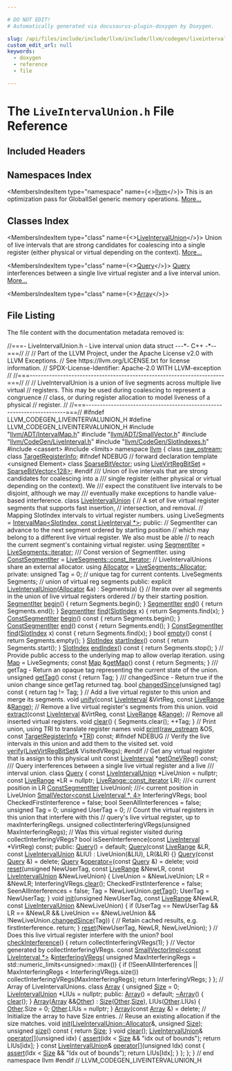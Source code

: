 ```yaml
---

# DO NOT EDIT!
# Automatically generated via docusaurus-plugin-doxygen by Doxygen.

slug: /api/files/include/include/llvm/include/llvm/codegen/liveintervalunion-h
custom_edit_url: null
keywords:
  - doxygen
  - reference
  - file

---
```





# The `LiveIntervalUnion.h` File Reference

<DoxygenPage pluginConfig={pluginConfig}>



## Included Headers

<IncludesList>
<IncludesListItem
  filePath="llvm/ADT/IntervalMap.h"
  permalink="/docs/api/files/include/include/llvm/include/llvm/adt/intervalmap-h"
  isLocal="true" />
<IncludesListItem
  filePath="llvm/ADT/SmallVector.h"
  permalink="/docs/api/files/include/include/llvm/include/llvm/adt/smallvector-h"
  isLocal="true" />
<IncludesListItem
  filePath="llvm/CodeGen/LiveInterval.h"
  permalink="/docs/api/files/include/include/llvm/include/llvm/codegen/liveinterval-h"
  isLocal="true" />
<IncludesListItem
  filePath="llvm/CodeGen/SlotIndexes.h"
  permalink="/docs/api/files/include/include/llvm/include/llvm/codegen/slotindexes-h"
  isLocal="true" />
<IncludesListItem
  filePath="cassert"
  permalink=""
  isLocal="false" />
<IncludesListItem
  filePath="limits"
  permalink=""
  isLocal="false" />
</IncludesList>

## Namespaces Index

<MembersIndex>

<MembersIndexItem
  type="namespace"
  name={<><a href="/docs/api/namespaces/llvm">llvm</a></>}>
This is an optimization pass for GlobalISel generic memory operations. <a href="/docs/api/namespaces/llvm/#details">More...</a>
</MembersIndexItem>

</MembersIndex>

## Classes Index

<MembersIndex>

<MembersIndexItem
  type="class"
  name={<><a href="/docs/api/classes/llvm/liveintervalunion">LiveIntervalUnion</a></>}>
Union of live intervals that are strong candidates for coalescing into a single register (either physical or virtual depending on the context). <a href="/docs/api/classes/llvm/liveintervalunion/#details">More...</a>
</MembersIndexItem>

<MembersIndexItem
  type="class"
  name={<><a href="/docs/api/classes/llvm/liveintervalunion/query">Query</a></>}>
<a href="/docs/api/classes/llvm/liveintervalunion/query">Query</a> interferences between a single live virtual register and a live interval union. <a href="/docs/api/classes/llvm/liveintervalunion/query/#details">More...</a>
</MembersIndexItem>

<MembersIndexItem
  type="class"
  name={<><a href="/docs/api/classes/llvm/liveintervalunion/array">Array</a></>}>
</MembersIndexItem>

</MembersIndex>


## File Listing

The file content with the documentation metadata removed is:

<ProgramListing>

<Link id="l00001" /><CodeLine lineNumber="1"><span class="doxyHighlightComment">//===- LiveIntervalUnion.h - Live interval union data struct ---&#42;- C++ -&#42;--===//</span></CodeLine>
<Link id="l00002" /><CodeLine lineNumber="2"><span class="doxyHighlightComment">//</span></CodeLine>
<Link id="l00003" /><CodeLine lineNumber="3"><span class="doxyHighlightComment">// Part of the LLVM Project, under the Apache License v2.0 with LLVM Exceptions.</span></CodeLine>
<Link id="l00004" /><CodeLine lineNumber="4"><span class="doxyHighlightComment">// See https://llvm.org/LICENSE.txt for license information.</span></CodeLine>
<Link id="l00005" /><CodeLine lineNumber="5"><span class="doxyHighlightComment">// SPDX-License-Identifier: Apache-2.0 WITH LLVM-exception</span></CodeLine>
<Link id="l00006" /><CodeLine lineNumber="6"><span class="doxyHighlightComment">//</span></CodeLine>
<Link id="l00007" /><CodeLine lineNumber="7"><span class="doxyHighlightComment">//===----------------------------------------------------------------------===//</span></CodeLine>
<Link id="l00008" /><CodeLine lineNumber="8"><span class="doxyHighlightComment">//</span></CodeLine>
<Link id="l00009" /><CodeLine lineNumber="9"><span class="doxyHighlightComment">// LiveIntervalUnion is a union of live segments across multiple live virtual</span></CodeLine>
<Link id="l00010" /><CodeLine lineNumber="10"><span class="doxyHighlightComment">// registers. This may be used during coalescing to represent a congruence</span></CodeLine>
<Link id="l00011" /><CodeLine lineNumber="11"><span class="doxyHighlightComment">// class, or during register allocation to model liveness of a physical</span></CodeLine>
<Link id="l00012" /><CodeLine lineNumber="12"><span class="doxyHighlightComment">// register.</span></CodeLine>
<Link id="l00013" /><CodeLine lineNumber="13"><span class="doxyHighlightComment">//</span></CodeLine>
<Link id="l00014" /><CodeLine lineNumber="14"><span class="doxyHighlightComment">//===----------------------------------------------------------------------===//</span></CodeLine>
<Link id="l00015" /><CodeLine lineNumber="15"></CodeLine>
<Link id="l00016" /><CodeLine lineNumber="16"><span class="doxyHighlightPreprocessor">#ifndef LLVM&#95;CODEGEN&#95;LIVEINTERVALUNION&#95;H</span></CodeLine>
<Link id="l00017" /><CodeLine lineNumber="17"><span class="doxyHighlightPreprocessor">#define LLVM&#95;CODEGEN&#95;LIVEINTERVALUNION&#95;H</span></CodeLine>
<Link id="l00018" /><CodeLine lineNumber="18"></CodeLine>
<Link id="l00019" /><CodeLine lineNumber="19"><span class="doxyHighlightPreprocessor">#include &quot;<a href="/docs/api/files/include/include/llvm/include/llvm/adt/intervalmap-h">llvm/ADT/IntervalMap.h</a>&quot;</span></CodeLine>
<Link id="l00020" /><CodeLine lineNumber="20"><span class="doxyHighlightPreprocessor">#include &quot;<a href="/docs/api/files/include/include/llvm/include/llvm/adt/smallvector-h">llvm/ADT/SmallVector.h</a>&quot;</span></CodeLine>
<Link id="l00021" /><CodeLine lineNumber="21"><span class="doxyHighlightPreprocessor">#include &quot;<a href="/docs/api/files/include/include/llvm/include/llvm/codegen/liveinterval-h">llvm/CodeGen/LiveInterval.h</a>&quot;</span></CodeLine>
<Link id="l00022" /><CodeLine lineNumber="22"><span class="doxyHighlightPreprocessor">#include &quot;<a href="/docs/api/files/include/include/llvm/include/llvm/codegen/slotindexes-h">llvm/CodeGen/SlotIndexes.h</a>&quot;</span></CodeLine>
<Link id="l00023" /><CodeLine lineNumber="23"><span class="doxyHighlightPreprocessor">#include &lt;cassert&gt;</span></CodeLine>
<Link id="l00024" /><CodeLine lineNumber="24"><span class="doxyHighlightPreprocessor">#include &lt;limits&gt;</span></CodeLine>
<Link id="l00025" /><CodeLine lineNumber="25"></CodeLine>
<Link id="l00026" /><CodeLine lineNumber="26"><span class="doxyHighlightKeyword">namespace </span><span class="doxyHighlight"><a href="/docs/api/namespaces/llvm">llvm</a> &#123;</span></CodeLine>
<Link id="l00027" /><CodeLine lineNumber="27"></CodeLine>
<Link id="l00028" /><CodeLine lineNumber="28"><span class="doxyHighlightKeyword">class </span><span class="doxyHighlight"><a href="/docs/api/classes/llvm/raw-ostream">raw&#95;ostream</a>;</span></CodeLine>
<Link id="l00029" /><CodeLine lineNumber="29"><span class="doxyHighlightKeyword">class </span><span class="doxyHighlight"><a href="/docs/api/classes/llvm/targetregisterinfo">TargetRegisterInfo</a>;</span></CodeLine>
<Link id="l00030" /><CodeLine lineNumber="30"></CodeLine>
<Link id="l00031" /><CodeLine lineNumber="31"><span class="doxyHighlightPreprocessor">#ifndef NDEBUG</span></CodeLine>
<Link id="l00032" /><CodeLine lineNumber="32"><span class="doxyHighlightComment">// forward declaration</span></CodeLine>
<Link id="l00033" /><CodeLine lineNumber="33"><span class="doxyHighlightKeyword">template</span><span class="doxyHighlight"> &lt;</span><span class="doxyHighlightKeywordType">unsigned</span><span class="doxyHighlight"> Element&gt; </span><span class="doxyHighlightKeyword">class </span><span class="doxyHighlight"><a href="/docs/api/classes/llvm/sparsebitvector">SparseBitVector</a>;</span></CodeLine>
<Link id="l00034" /><CodeLine lineNumber="34"></CodeLine>
<Link id="l00035" /><CodeLine lineNumber="35" lineLink="/docs/api/namespaces/llvm/#a4d5f563efc65347976c99e5866e307d0"><span class="doxyHighlightKeyword">using </span><span class="doxyHighlight"><a href="/docs/api/namespaces/llvm/#a4d5f563efc65347976c99e5866e307d0">LiveVirtRegBitSet</a> = <a href="/docs/api/classes/llvm/sparsebitvector">SparseBitVector&lt;128&gt;</a>;</span></CodeLine>
<Link id="l00036" /><CodeLine lineNumber="36"><span class="doxyHighlightPreprocessor">#endif</span></CodeLine>
<Link id="l00037" /><CodeLine lineNumber="37"></CodeLine>
<Link id="l00038" /><CodeLine lineNumber="38"><span class="doxyHighlightComment">/// Union of live intervals that are strong candidates for coalescing into a</span></CodeLine>
<Link id="l00039" /><CodeLine lineNumber="39"><span class="doxyHighlightComment">/// single register (either physical or virtual depending on the context).  We</span></CodeLine>
<Link id="l00040" /><CodeLine lineNumber="40"><span class="doxyHighlightComment">/// expect the constituent live intervals to be disjoint, although we may</span></CodeLine>
<Link id="l00041" /><CodeLine lineNumber="41"><span class="doxyHighlightComment">/// eventually make exceptions to handle value-based interference.</span></CodeLine>
<Link id="l00042" /><CodeLine lineNumber="42" lineLink="/docs/api/classes/llvm/liveintervalunion"><span class="doxyHighlightKeyword">class </span><span class="doxyHighlight"><a href="/docs/api/classes/llvm/liveintervalunion/#a2a70d7d591281375f770580181ca61ff">LiveIntervalUnion</a> &#123;</span></CodeLine>
<Link id="l00043" /><CodeLine lineNumber="43"><span class="doxyHighlight">  </span><span class="doxyHighlightComment">// A set of live virtual register segments that supports fast insertion,</span></CodeLine>
<Link id="l00044" /><CodeLine lineNumber="44"><span class="doxyHighlight">  </span><span class="doxyHighlightComment">// intersection, and removal.</span></CodeLine>
<Link id="l00045" /><CodeLine lineNumber="45"><span class="doxyHighlight">  </span><span class="doxyHighlightComment">// Mapping SlotIndex intervals to virtual register numbers.</span></CodeLine>
<Link id="l00046" /><CodeLine lineNumber="46"><span class="doxyHighlight">  </span><span class="doxyHighlightKeyword">using </span><span class="doxyHighlight">LiveSegments = <a href="/docs/api/classes/llvm/intervalmap">IntervalMap&lt;SlotIndex, const LiveInterval &#42;&gt;</a>;</span></CodeLine>
<Link id="l00047" /><CodeLine lineNumber="47"></CodeLine>
<Link id="l00048" /><CodeLine lineNumber="48"><span class="doxyHighlightKeyword">public</span><span class="doxyHighlight">:</span></CodeLine>
<Link id="l00049" /><CodeLine lineNumber="49"><span class="doxyHighlight">  </span><span class="doxyHighlightComment">// SegmentIter can advance to the next segment ordered by starting position</span></CodeLine>
<Link id="l00050" /><CodeLine lineNumber="50"><span class="doxyHighlight">  </span><span class="doxyHighlightComment">// which may belong to a different live virtual register. We also must be able</span></CodeLine>
<Link id="l00051" /><CodeLine lineNumber="51"><span class="doxyHighlight">  </span><span class="doxyHighlightComment">// to reach the current segment&#39;s containing virtual register.</span></CodeLine>
<Link id="l00052" /><CodeLine lineNumber="52" lineLink="/docs/api/classes/llvm/liveintervalunion/#a955fe64963e97f1356746fbce9baeb84"><span class="doxyHighlight">  </span><span class="doxyHighlightKeyword">using </span><span class="doxyHighlight"><a href="/docs/api/classes/llvm/liveintervalunion/#a955fe64963e97f1356746fbce9baeb84">SegmentIter</a> = <a href="/docs/api/classes/llvm/intervalmap/#a67171474c4da6cc8efe0c7fafefd2b2d">LiveSegments::iterator</a>;</span></CodeLine>
<Link id="l00053" /><CodeLine lineNumber="53"></CodeLine>
<Link id="l00054" /><CodeLine lineNumber="54"><span class="doxyHighlightComment">  /// Const version of SegmentIter.</span></CodeLine>
<Link id="l00055" /><CodeLine lineNumber="55" lineLink="/docs/api/classes/llvm/liveintervalunion/#a2372af5542d002fe85ce028e06172be1"><span class="doxyHighlight">  </span><span class="doxyHighlightKeyword">using </span><span class="doxyHighlight"><a href="/docs/api/classes/llvm/liveintervalunion/#a2372af5542d002fe85ce028e06172be1">ConstSegmentIter</a> = <a href="/docs/api/classes/llvm/intervalmap/#ac220ce1c155db1ac44146c12d178056f">LiveSegments::const&#95;iterator</a>;</span></CodeLine>
<Link id="l00056" /><CodeLine lineNumber="56"></CodeLine>
<Link id="l00057" /><CodeLine lineNumber="57"><span class="doxyHighlight">  </span><span class="doxyHighlightComment">// LiveIntervalUnions share an external allocator.</span></CodeLine>
<Link id="l00058" /><CodeLine lineNumber="58" lineLink="/docs/api/classes/llvm/liveintervalunion/#aec9428cfe59ce0851615cef7e5527a01"><span class="doxyHighlight">  </span><span class="doxyHighlightKeyword">using </span><span class="doxyHighlight"><a href="/docs/api/classes/llvm/liveintervalunion/#aec9428cfe59ce0851615cef7e5527a01">Allocator</a> = <a href="/docs/api/classes/llvm/intervalmap/#a6b645fcc5ae44b9a8e2fef275890ae4b">LiveSegments::Allocator</a>;</span></CodeLine>
<Link id="l00059" /><CodeLine lineNumber="59"></CodeLine>
<Link id="l00060" /><CodeLine lineNumber="60"><span class="doxyHighlightKeyword">private</span><span class="doxyHighlight">:</span></CodeLine>
<Link id="l00061" /><CodeLine lineNumber="61"><span class="doxyHighlight">  </span><span class="doxyHighlightKeywordType">unsigned</span><span class="doxyHighlight"> Tag = 0;       </span><span class="doxyHighlightComment">// unique tag for current contents.</span></CodeLine>
<Link id="l00062" /><CodeLine lineNumber="62"><span class="doxyHighlight">  LiveSegments Segments;  </span><span class="doxyHighlightComment">// union of virtual reg segments</span></CodeLine>
<Link id="l00063" /><CodeLine lineNumber="63"></CodeLine>
<Link id="l00064" /><CodeLine lineNumber="64"><span class="doxyHighlightKeyword">public</span><span class="doxyHighlight">:</span></CodeLine>
<Link id="l00065" /><CodeLine lineNumber="65" lineLink="/docs/api/classes/llvm/liveintervalunion/#a2a70d7d591281375f770580181ca61ff"><span class="doxyHighlight">  </span><span class="doxyHighlightKeyword">explicit</span><span class="doxyHighlight"> <a href="/docs/api/classes/llvm/liveintervalunion/#a2a70d7d591281375f770580181ca61ff">LiveIntervalUnion</a>(<a href="/docs/api/classes/llvm/liveintervalunion/#aec9428cfe59ce0851615cef7e5527a01">Allocator</a> &amp;a) : Segments(a) &#123;&#125;</span></CodeLine>
<Link id="l00066" /><CodeLine lineNumber="66"></CodeLine>
<Link id="l00067" /><CodeLine lineNumber="67"><span class="doxyHighlight">  </span><span class="doxyHighlightComment">// Iterate over all segments in the union of live virtual registers ordered</span></CodeLine>
<Link id="l00068" /><CodeLine lineNumber="68"><span class="doxyHighlight">  </span><span class="doxyHighlightComment">// by their starting position.</span></CodeLine>
<Link id="l00069" /><CodeLine lineNumber="69" lineLink="/docs/api/classes/llvm/liveintervalunion/#a53943d0d7115be6e10debb704a13bd78"><span class="doxyHighlight">  <a href="/docs/api/classes/llvm/liveintervalunion/#a955fe64963e97f1356746fbce9baeb84">SegmentIter</a> <a href="/docs/api/classes/llvm/liveintervalunion/#a53943d0d7115be6e10debb704a13bd78">begin</a>() &#123; </span><span class="doxyHighlightKeywordFlow">return</span><span class="doxyHighlight"> Segments.begin(); &#125;</span></CodeLine>
<Link id="l00070" /><CodeLine lineNumber="70" lineLink="/docs/api/classes/llvm/liveintervalunion/#a6a6e7a0f4a7257f1869cbaf96a585b47"><span class="doxyHighlight">  <a href="/docs/api/classes/llvm/liveintervalunion/#a955fe64963e97f1356746fbce9baeb84">SegmentIter</a> <a href="/docs/api/classes/llvm/liveintervalunion/#a6a6e7a0f4a7257f1869cbaf96a585b47">end</a>() &#123; </span><span class="doxyHighlightKeywordFlow">return</span><span class="doxyHighlight"> Segments.end(); &#125;</span></CodeLine>
<Link id="l00071" /><CodeLine lineNumber="71" lineLink="/docs/api/classes/llvm/liveintervalunion/#a2b0807c8afe1c56b607a1a214f94c9b3"><span class="doxyHighlight">  <a href="/docs/api/classes/llvm/liveintervalunion/#a955fe64963e97f1356746fbce9baeb84">SegmentIter</a> <a href="/docs/api/classes/llvm/liveintervalunion/#a2b0807c8afe1c56b607a1a214f94c9b3">find</a>(<a href="/docs/api/classes/llvm/slotindex">SlotIndex</a> x) &#123; </span><span class="doxyHighlightKeywordFlow">return</span><span class="doxyHighlight"> Segments.find(x); &#125;</span></CodeLine>
<Link id="l00072" /><CodeLine lineNumber="72" lineLink="/docs/api/classes/llvm/liveintervalunion/#a38d84b05915eec436151c65c0fa41c42"><span class="doxyHighlight">  <a href="/docs/api/classes/llvm/liveintervalunion/#a2372af5542d002fe85ce028e06172be1">ConstSegmentIter</a> <a href="/docs/api/classes/llvm/liveintervalunion/#a38d84b05915eec436151c65c0fa41c42">begin</a>()</span><span class="doxyHighlightKeyword"> const </span><span class="doxyHighlight">&#123; </span><span class="doxyHighlightKeywordFlow">return</span><span class="doxyHighlight"> Segments.begin(); &#125;</span></CodeLine>
<Link id="l00073" /><CodeLine lineNumber="73" lineLink="/docs/api/classes/llvm/liveintervalunion/#af82ccf2f57ab2fea363b336e720e019d"><span class="doxyHighlight">  <a href="/docs/api/classes/llvm/liveintervalunion/#a2372af5542d002fe85ce028e06172be1">ConstSegmentIter</a> <a href="/docs/api/classes/llvm/liveintervalunion/#af82ccf2f57ab2fea363b336e720e019d">end</a>()</span><span class="doxyHighlightKeyword"> const </span><span class="doxyHighlight">&#123; </span><span class="doxyHighlightKeywordFlow">return</span><span class="doxyHighlight"> Segments.end(); &#125;</span></CodeLine>
<Link id="l00074" /><CodeLine lineNumber="74" lineLink="/docs/api/classes/llvm/liveintervalunion/#aa58fb7d5c2477c4e30c348b28c2965dc"><span class="doxyHighlight">  <a href="/docs/api/classes/llvm/liveintervalunion/#a2372af5542d002fe85ce028e06172be1">ConstSegmentIter</a> <a href="/docs/api/classes/llvm/liveintervalunion/#aa58fb7d5c2477c4e30c348b28c2965dc">find</a>(<a href="/docs/api/classes/llvm/slotindex">SlotIndex</a> x)</span><span class="doxyHighlightKeyword"> const </span><span class="doxyHighlight">&#123; </span><span class="doxyHighlightKeywordFlow">return</span><span class="doxyHighlight"> Segments.find(x); &#125;</span></CodeLine>
<Link id="l00075" /><CodeLine lineNumber="75"></CodeLine>
<Link id="l00076" /><CodeLine lineNumber="76" lineLink="/docs/api/classes/llvm/liveintervalunion/#ae2bd39cef1749176c095654a688d8166"><span class="doxyHighlight">  </span><span class="doxyHighlightKeywordType">bool</span><span class="doxyHighlight"> <a href="/docs/api/classes/llvm/liveintervalunion/#ae2bd39cef1749176c095654a688d8166">empty</a>()</span><span class="doxyHighlightKeyword"> const </span><span class="doxyHighlight">&#123; </span><span class="doxyHighlightKeywordFlow">return</span><span class="doxyHighlight"> Segments.empty(); &#125;</span></CodeLine>
<Link id="l00077" /><CodeLine lineNumber="77" lineLink="/docs/api/classes/llvm/liveintervalunion/#a193933d7e0c817cff8d7b4cc84309951"><span class="doxyHighlight">  <a href="/docs/api/classes/llvm/slotindex">SlotIndex</a> <a href="/docs/api/classes/llvm/liveintervalunion/#a193933d7e0c817cff8d7b4cc84309951">startIndex</a>()</span><span class="doxyHighlightKeyword"> const </span><span class="doxyHighlight">&#123; </span><span class="doxyHighlightKeywordFlow">return</span><span class="doxyHighlight"> Segments.start(); &#125;</span></CodeLine>
<Link id="l00078" /><CodeLine lineNumber="78" lineLink="/docs/api/classes/llvm/liveintervalunion/#acece4a57a1a46acb71b962a2ac67db7a"><span class="doxyHighlight">  <a href="/docs/api/classes/llvm/slotindex">SlotIndex</a> <a href="/docs/api/classes/llvm/liveintervalunion/#acece4a57a1a46acb71b962a2ac67db7a">endIndex</a>()</span><span class="doxyHighlightKeyword"> const </span><span class="doxyHighlight">&#123; </span><span class="doxyHighlightKeywordFlow">return</span><span class="doxyHighlight"> Segments.stop(); &#125;</span></CodeLine>
<Link id="l00079" /><CodeLine lineNumber="79"></CodeLine>
<Link id="l00080" /><CodeLine lineNumber="80"><span class="doxyHighlight">  </span><span class="doxyHighlightComment">// Provide public access to the underlying map to allow overlap iteration.</span></CodeLine>
<Link id="l00081" /><CodeLine lineNumber="81" lineLink="/docs/api/classes/llvm/liveintervalunion/#af2f7ebbad70dee51c4d0be722852ca19"><span class="doxyHighlight">  </span><span class="doxyHighlightKeyword">using </span><span class="doxyHighlight"><a href="/docs/api/classes/llvm/liveintervalunion/#af2f7ebbad70dee51c4d0be722852ca19">Map</a> = LiveSegments;</span></CodeLine>
<Link id="l00082" /><CodeLine lineNumber="82" lineLink="/docs/api/classes/llvm/liveintervalunion/#ad5af30eb111561b2beede640a0f4ccb6"><span class="doxyHighlight">  </span><span class="doxyHighlightKeyword">const</span><span class="doxyHighlight"> <a href="/docs/api/classes/llvm/liveintervalunion/#af2f7ebbad70dee51c4d0be722852ca19">Map</a> &amp;<a href="/docs/api/classes/llvm/liveintervalunion/#ad5af30eb111561b2beede640a0f4ccb6">getMap</a>()</span><span class="doxyHighlightKeyword"> const </span><span class="doxyHighlight">&#123; </span><span class="doxyHighlightKeywordFlow">return</span><span class="doxyHighlight"> Segments; &#125;</span></CodeLine>
<Link id="l00083" /><CodeLine lineNumber="83"></CodeLine>
<Link id="l00084" /><CodeLine lineNumber="84"><span class="doxyHighlightComment">  /// getTag - Return an opaque tag representing the current state of the union.</span></CodeLine>
<Link id="l00085" /><CodeLine lineNumber="85" lineLink="/docs/api/classes/llvm/liveintervalunion/#a9c0a608cb0e8173b6521c236f9b52740"><span class="doxyHighlight">  </span><span class="doxyHighlightKeywordType">unsigned</span><span class="doxyHighlight"> <a href="/docs/api/classes/llvm/liveintervalunion/#a9c0a608cb0e8173b6521c236f9b52740">getTag</a>()</span><span class="doxyHighlightKeyword"> const </span><span class="doxyHighlight">&#123; </span><span class="doxyHighlightKeywordFlow">return</span><span class="doxyHighlight"> Tag; &#125;</span></CodeLine>
<Link id="l00086" /><CodeLine lineNumber="86"></CodeLine>
<Link id="l00087" /><CodeLine lineNumber="87"><span class="doxyHighlightComment">  /// changedSince - Return true if the union change since getTag returned tag.</span></CodeLine>
<Link id="l00088" /><CodeLine lineNumber="88" lineLink="/docs/api/classes/llvm/liveintervalunion/#aafcfe2a42c4b42df9b2ff36a7710feb8"><span class="doxyHighlight">  </span><span class="doxyHighlightKeywordType">bool</span><span class="doxyHighlight"> <a href="/docs/api/classes/llvm/liveintervalunion/#aafcfe2a42c4b42df9b2ff36a7710feb8">changedSince</a>(</span><span class="doxyHighlightKeywordType">unsigned</span><span class="doxyHighlight"> tag)</span><span class="doxyHighlightKeyword"> const </span><span class="doxyHighlight">&#123; </span><span class="doxyHighlightKeywordFlow">return</span><span class="doxyHighlight"> tag != Tag; &#125;</span></CodeLine>
<Link id="l00089" /><CodeLine lineNumber="89"></CodeLine>
<Link id="l00090" /><CodeLine lineNumber="90"><span class="doxyHighlight">  </span><span class="doxyHighlightComment">// Add a live virtual register to this union and merge its segments.</span></CodeLine>
<Link id="l00091" /><CodeLine lineNumber="91"><span class="doxyHighlight">  </span><span class="doxyHighlightKeywordType">void</span><span class="doxyHighlight"> <a href="/docs/api/classes/llvm/liveintervalunion/#a2ca797d7f7c91269e316f10da8d7844b">unify</a>(</span><span class="doxyHighlightKeyword">const</span><span class="doxyHighlight"> <a href="/docs/api/classes/llvm/liveinterval">LiveInterval</a> &amp;VirtReg, </span><span class="doxyHighlightKeyword">const</span><span class="doxyHighlight"> <a href="/docs/api/classes/llvm/liverange">LiveRange</a> &amp;<a href="/docs/api/files/lib/lib/target/lib/target/nvptx/nvvmintrrange-cpp/#a34bd74317e3f04bfc4318c2d1a470877">Range</a>);</span></CodeLine>
<Link id="l00092" /><CodeLine lineNumber="92"></CodeLine>
<Link id="l00093" /><CodeLine lineNumber="93"><span class="doxyHighlight">  </span><span class="doxyHighlightComment">// Remove a live virtual register&#39;s segments from this union.</span></CodeLine>
<Link id="l00094" /><CodeLine lineNumber="94"><span class="doxyHighlight">  </span><span class="doxyHighlightKeywordType">void</span><span class="doxyHighlight"> <a href="/docs/api/files/lib/lib/transforms/lib/transforms/ipo/loopextractor-cpp/#a84dff14934298a71113ab11312c243f6">extract</a>(</span><span class="doxyHighlightKeyword">const</span><span class="doxyHighlight"> <a href="/docs/api/classes/llvm/liveinterval">LiveInterval</a> &amp;VirtReg, </span><span class="doxyHighlightKeyword">const</span><span class="doxyHighlight"> <a href="/docs/api/classes/llvm/liverange">LiveRange</a> &amp;<a href="/docs/api/files/lib/lib/target/lib/target/nvptx/nvvmintrrange-cpp/#a34bd74317e3f04bfc4318c2d1a470877">Range</a>);</span></CodeLine>
<Link id="l00095" /><CodeLine lineNumber="95"></CodeLine>
<Link id="l00096" /><CodeLine lineNumber="96"><span class="doxyHighlight">  </span><span class="doxyHighlightComment">// Remove all inserted virtual registers.</span></CodeLine>
<Link id="l00097" /><CodeLine lineNumber="97" lineLink="/docs/api/classes/llvm/liveintervalunion/#a272c768c284bb45b0700a67a4da3d54a"><span class="doxyHighlight">  </span><span class="doxyHighlightKeywordType">void</span><span class="doxyHighlight"> <a href="/docs/api/classes/llvm/liveintervalunion/#a272c768c284bb45b0700a67a4da3d54a">clear</a>() &#123; Segments.clear(); ++Tag; &#125;</span></CodeLine>
<Link id="l00098" /><CodeLine lineNumber="98"></CodeLine>
<Link id="l00099" /><CodeLine lineNumber="99"><span class="doxyHighlight">  </span><span class="doxyHighlightComment">// Print union, using TRI to translate register names</span></CodeLine>
<Link id="l00100" /><CodeLine lineNumber="100"><span class="doxyHighlight">  </span><span class="doxyHighlightKeywordType">void</span><span class="doxyHighlight"> <a href="/docs/api/classes/llvm/liveintervalunion/#ac71126c0da12305fa8cf78f7e1d4d1a2">print</a>(<a href="/docs/api/classes/llvm/raw-ostream">raw&#95;ostream</a> &amp;OS, </span><span class="doxyHighlightKeyword">const</span><span class="doxyHighlight"> <a href="/docs/api/classes/llvm/targetregisterinfo">TargetRegisterInfo</a> &#42;<a href="/docs/api/files/lib/lib/codegen/machinesink-cpp/#a0f36ed1bc17fc1aa97fe291c439a0698">TRI</a>) </span><span class="doxyHighlightKeyword">const</span><span class="doxyHighlight">;</span></CodeLine>
<Link id="l00101" /><CodeLine lineNumber="101"></CodeLine>
<Link id="l00102" /><CodeLine lineNumber="102"><span class="doxyHighlightPreprocessor">#ifndef NDEBUG</span></CodeLine>
<Link id="l00103" /><CodeLine lineNumber="103"><span class="doxyHighlight">  </span><span class="doxyHighlightComment">// Verify the live intervals in this union and add them to the visited set.</span></CodeLine>
<Link id="l00104" /><CodeLine lineNumber="104"><span class="doxyHighlight">  </span><span class="doxyHighlightKeywordType">void</span><span class="doxyHighlight"> <a href="/docs/api/files/lib/lib/target/lib/target/powerpc/ppcctrloopsverify-cpp/#a593cc2f204f7b2edc16ee222c37c3196">verify</a>(<a href="/docs/api/namespaces/llvm/#a4d5f563efc65347976c99e5866e307d0">LiveVirtRegBitSet</a>&amp; VisitedVRegs);</span></CodeLine>
<Link id="l00105" /><CodeLine lineNumber="105"><span class="doxyHighlightPreprocessor">#endif</span></CodeLine>
<Link id="l00106" /><CodeLine lineNumber="106"></CodeLine>
<Link id="l00107" /><CodeLine lineNumber="107"><span class="doxyHighlight">  </span><span class="doxyHighlightComment">// Get any virtual register that is assign to this physical unit</span></CodeLine>
<Link id="l00108" /><CodeLine lineNumber="108"><span class="doxyHighlight">  </span><span class="doxyHighlightKeyword">const</span><span class="doxyHighlight"> <a href="/docs/api/classes/llvm/liveinterval">LiveInterval</a> &#42;<a href="/docs/api/classes/llvm/liveintervalunion/#a40b6f3f99b400461f81346d88138ed01">getOneVReg</a>() </span><span class="doxyHighlightKeyword">const</span><span class="doxyHighlight">;</span></CodeLine>
<Link id="l00109" /><CodeLine lineNumber="109"></CodeLine>
<Link id="l00110" /><CodeLine lineNumber="110"><span class="doxyHighlightComment">  /// Query interferences between a single live virtual register and a live</span></CodeLine>
<Link id="l00111" /><CodeLine lineNumber="111"><span class="doxyHighlightComment">  /// interval union.</span></CodeLine>
<Link id="l00112" /><CodeLine lineNumber="112" lineLink="/docs/api/classes/llvm/liveintervalunion/query"><span class="doxyHighlight">  </span><span class="doxyHighlightKeyword">class </span><span class="doxyHighlight"><a href="/docs/api/classes/llvm/liveintervalunion/query/#a879c61bc050d5945d4d3c8f17f8bb7e4">Query</a> &#123;</span></CodeLine>
<Link id="l00113" /><CodeLine lineNumber="113"><span class="doxyHighlight">    </span><span class="doxyHighlightKeyword">const</span><span class="doxyHighlight"> <a href="/docs/api/classes/llvm/liveintervalunion/#a2a70d7d591281375f770580181ca61ff">LiveIntervalUnion</a> &#42;LiveUnion = </span><span class="doxyHighlightKeyword">nullptr</span><span class="doxyHighlight">;</span></CodeLine>
<Link id="l00114" /><CodeLine lineNumber="114"><span class="doxyHighlight">    </span><span class="doxyHighlightKeyword">const</span><span class="doxyHighlight"> <a href="/docs/api/classes/llvm/liverange">LiveRange</a> &#42;LR = </span><span class="doxyHighlightKeyword">nullptr</span><span class="doxyHighlight">;</span></CodeLine>
<Link id="l00115" /><CodeLine lineNumber="115"><span class="doxyHighlight">    <a href="/docs/api/classes/llvm/liverange/#a3fc869c7f6d53c3fbb4e572b7821dd05">LiveRange::const&#95;iterator</a> LRI;  </span><span class="doxyHighlightComment">///&lt; current position in LR</span></CodeLine>
<Link id="l00116" /><CodeLine lineNumber="116"><span class="doxyHighlight">    <a href="/docs/api/classes/llvm/liveintervalunion/#a2372af5542d002fe85ce028e06172be1">ConstSegmentIter</a> LiveUnionI;    </span><span class="doxyHighlightComment">///&lt; current position in LiveUnion</span></CodeLine>
<Link id="l00117" /><CodeLine lineNumber="117"><span class="doxyHighlight">    <a href="/docs/api/classes/llvm/smallvector">SmallVector&lt;const LiveInterval &#42;, 4&gt;</a> InterferingVRegs;</span></CodeLine>
<Link id="l00118" /><CodeLine lineNumber="118"><span class="doxyHighlight">    </span><span class="doxyHighlightKeywordType">bool</span><span class="doxyHighlight"> CheckedFirstInterference = </span><span class="doxyHighlightKeyword">false</span><span class="doxyHighlight">;</span></CodeLine>
<Link id="l00119" /><CodeLine lineNumber="119"><span class="doxyHighlight">    </span><span class="doxyHighlightKeywordType">bool</span><span class="doxyHighlight"> SeenAllInterferences = </span><span class="doxyHighlightKeyword">false</span><span class="doxyHighlight">;</span></CodeLine>
<Link id="l00120" /><CodeLine lineNumber="120"><span class="doxyHighlight">    </span><span class="doxyHighlightKeywordType">unsigned</span><span class="doxyHighlight"> Tag = 0;</span></CodeLine>
<Link id="l00121" /><CodeLine lineNumber="121"><span class="doxyHighlight">    </span><span class="doxyHighlightKeywordType">unsigned</span><span class="doxyHighlight"> UserTag = 0;</span></CodeLine>
<Link id="l00122" /><CodeLine lineNumber="122"></CodeLine>
<Link id="l00123" /><CodeLine lineNumber="123"><span class="doxyHighlight">    </span><span class="doxyHighlightComment">// Count the virtual registers in this union that interfere with this</span></CodeLine>
<Link id="l00124" /><CodeLine lineNumber="124"><span class="doxyHighlight">    </span><span class="doxyHighlightComment">// query&#39;s live virtual register, up to maxInterferingRegs.</span></CodeLine>
<Link id="l00125" /><CodeLine lineNumber="125"><span class="doxyHighlight">    </span><span class="doxyHighlightKeywordType">unsigned</span><span class="doxyHighlight"> collectInterferingVRegs(</span><span class="doxyHighlightKeywordType">unsigned</span><span class="doxyHighlight"> MaxInterferingRegs);</span></CodeLine>
<Link id="l00126" /><CodeLine lineNumber="126"></CodeLine>
<Link id="l00127" /><CodeLine lineNumber="127"><span class="doxyHighlight">    </span><span class="doxyHighlightComment">// Was this virtual register visited during collectInterferingVRegs?</span></CodeLine>
<Link id="l00128" /><CodeLine lineNumber="128"><span class="doxyHighlight">    </span><span class="doxyHighlightKeywordType">bool</span><span class="doxyHighlight"> isSeenInterference(</span><span class="doxyHighlightKeyword">const</span><span class="doxyHighlight"> <a href="/docs/api/classes/llvm/liveinterval">LiveInterval</a> &#42;VirtReg) </span><span class="doxyHighlightKeyword">const</span><span class="doxyHighlight">;</span></CodeLine>
<Link id="l00129" /><CodeLine lineNumber="129"></CodeLine>
<Link id="l00130" /><CodeLine lineNumber="130"><span class="doxyHighlight">  </span><span class="doxyHighlightKeyword">public</span><span class="doxyHighlight">:</span></CodeLine>
<Link id="l00131" /><CodeLine lineNumber="131" lineLink="/docs/api/classes/llvm/liveintervalunion/query/#a879c61bc050d5945d4d3c8f17f8bb7e4"><span class="doxyHighlight">    <a href="/docs/api/classes/llvm/liveintervalunion/query/#a879c61bc050d5945d4d3c8f17f8bb7e4">Query</a>() = </span><span class="doxyHighlightKeywordFlow">default</span><span class="doxyHighlight">;</span></CodeLine>
<Link id="l00132" /><CodeLine lineNumber="132" lineLink="/docs/api/classes/llvm/liveintervalunion/query/#a43d99e49a3e0a5bc5ebd18a8622a012e"><span class="doxyHighlight">    <a href="/docs/api/classes/llvm/liveintervalunion/query/#a43d99e49a3e0a5bc5ebd18a8622a012e">Query</a>(</span><span class="doxyHighlightKeyword">const</span><span class="doxyHighlight"> <a href="/docs/api/classes/llvm/liverange">LiveRange</a> &amp;LR, </span><span class="doxyHighlightKeyword">const</span><span class="doxyHighlight"> <a href="/docs/api/classes/llvm/liveintervalunion/#a2a70d7d591281375f770580181ca61ff">LiveIntervalUnion</a> &amp;LIU)</span></CodeLine>
<Link id="l00133" /><CodeLine lineNumber="133"><span class="doxyHighlight">        : LiveUnion(&amp;LIU), LR(&amp;LR) &#123;&#125;</span></CodeLine>
<Link id="l00134" /><CodeLine lineNumber="134" lineLink="/docs/api/classes/llvm/liveintervalunion/query/#af09fb3089f7923ced11b4b03fcab0211"><span class="doxyHighlight">    <a href="/docs/api/classes/llvm/liveintervalunion/query/#af09fb3089f7923ced11b4b03fcab0211">Query</a>(</span><span class="doxyHighlightKeyword">const</span><span class="doxyHighlight"> <a href="/docs/api/classes/llvm/liveintervalunion/query/#a879c61bc050d5945d4d3c8f17f8bb7e4">Query</a> &amp;) = </span><span class="doxyHighlightKeyword">delete</span><span class="doxyHighlight">;</span></CodeLine>
<Link id="l00135" /><CodeLine lineNumber="135" lineLink="/docs/api/classes/llvm/liveintervalunion/query/#a119567c626d07eaa07c96fbcc337df17"><span class="doxyHighlight">    <a href="/docs/api/classes/llvm/liveintervalunion/query/#a879c61bc050d5945d4d3c8f17f8bb7e4">Query</a> &amp;<a href="/docs/api/classes/llvm/liveintervalunion/query/#a119567c626d07eaa07c96fbcc337df17">operator=</a>(</span><span class="doxyHighlightKeyword">const</span><span class="doxyHighlight"> <a href="/docs/api/classes/llvm/liveintervalunion/query/#a879c61bc050d5945d4d3c8f17f8bb7e4">Query</a> &amp;) = </span><span class="doxyHighlightKeyword">delete</span><span class="doxyHighlight">;</span></CodeLine>
<Link id="l00136" /><CodeLine lineNumber="136"></CodeLine>
<Link id="l00137" /><CodeLine lineNumber="137" lineLink="/docs/api/classes/llvm/liveintervalunion/query/#ae8729ee921fdf522087d928c9bb38af4"><span class="doxyHighlight">    </span><span class="doxyHighlightKeywordType">void</span><span class="doxyHighlight"> <a href="/docs/api/classes/llvm/liveintervalunion/query/#ae8729ee921fdf522087d928c9bb38af4">reset</a>(</span><span class="doxyHighlightKeywordType">unsigned</span><span class="doxyHighlight"> NewUserTag, </span><span class="doxyHighlightKeyword">const</span><span class="doxyHighlight"> <a href="/docs/api/classes/llvm/liverange">LiveRange</a> &amp;NewLR,</span></CodeLine>
<Link id="l00138" /><CodeLine lineNumber="138"><span class="doxyHighlight">               </span><span class="doxyHighlightKeyword">const</span><span class="doxyHighlight"> <a href="/docs/api/classes/llvm/liveintervalunion/#a2a70d7d591281375f770580181ca61ff">LiveIntervalUnion</a> &amp;NewLiveUnion) &#123;</span></CodeLine>
<Link id="l00139" /><CodeLine lineNumber="139"><span class="doxyHighlight">      LiveUnion = &amp;NewLiveUnion;</span></CodeLine>
<Link id="l00140" /><CodeLine lineNumber="140"><span class="doxyHighlight">      LR = &amp;NewLR;</span></CodeLine>
<Link id="l00141" /><CodeLine lineNumber="141"><span class="doxyHighlight">      InterferingVRegs.<a href="/docs/api/classes/llvm/liverange/#aa1555194b9f176612b04fbd38f49b40d">clear</a>();</span></CodeLine>
<Link id="l00142" /><CodeLine lineNumber="142"><span class="doxyHighlight">      CheckedFirstInterference = </span><span class="doxyHighlightKeyword">false</span><span class="doxyHighlight">;</span></CodeLine>
<Link id="l00143" /><CodeLine lineNumber="143"><span class="doxyHighlight">      SeenAllInterferences = </span><span class="doxyHighlightKeyword">false</span><span class="doxyHighlight">;</span></CodeLine>
<Link id="l00144" /><CodeLine lineNumber="144"><span class="doxyHighlight">      Tag = NewLiveUnion.<a href="/docs/api/classes/llvm/liveintervalunion/#a9c0a608cb0e8173b6521c236f9b52740">getTag</a>();</span></CodeLine>
<Link id="l00145" /><CodeLine lineNumber="145"><span class="doxyHighlight">      UserTag = NewUserTag;</span></CodeLine>
<Link id="l00146" /><CodeLine lineNumber="146"><span class="doxyHighlight">    &#125;</span></CodeLine>
<Link id="l00147" /><CodeLine lineNumber="147"></CodeLine>
<Link id="l00148" /><CodeLine lineNumber="148" lineLink="/docs/api/classes/llvm/liveintervalunion/query/#a5a7f80461ba4f83724785b271058e0f1"><span class="doxyHighlight">    </span><span class="doxyHighlightKeywordType">void</span><span class="doxyHighlight"> <a href="/docs/api/classes/llvm/liveintervalunion/query/#a5a7f80461ba4f83724785b271058e0f1">init</a>(</span><span class="doxyHighlightKeywordType">unsigned</span><span class="doxyHighlight"> NewUserTag, </span><span class="doxyHighlightKeyword">const</span><span class="doxyHighlight"> <a href="/docs/api/classes/llvm/liverange">LiveRange</a> &amp;NewLR,</span></CodeLine>
<Link id="l00149" /><CodeLine lineNumber="149"><span class="doxyHighlight">              </span><span class="doxyHighlightKeyword">const</span><span class="doxyHighlight"> <a href="/docs/api/classes/llvm/liveintervalunion/#a2a70d7d591281375f770580181ca61ff">LiveIntervalUnion</a> &amp;NewLiveUnion) &#123;</span></CodeLine>
<Link id="l00150" /><CodeLine lineNumber="150"><span class="doxyHighlight">      </span><span class="doxyHighlightKeywordFlow">if</span><span class="doxyHighlight"> (UserTag == NewUserTag &amp;&amp; LR == &amp;NewLR &amp;&amp; LiveUnion == &amp;NewLiveUnion &amp;&amp;</span></CodeLine>
<Link id="l00151" /><CodeLine lineNumber="151"><span class="doxyHighlight">          !NewLiveUnion.<a href="/docs/api/classes/llvm/liveintervalunion/#aafcfe2a42c4b42df9b2ff36a7710feb8">changedSince</a>(Tag)) &#123;</span></CodeLine>
<Link id="l00152" /><CodeLine lineNumber="152"><span class="doxyHighlight">        </span><span class="doxyHighlightComment">// Retain cached results, e.g. firstInterference.</span></CodeLine>
<Link id="l00153" /><CodeLine lineNumber="153"><span class="doxyHighlight">        </span><span class="doxyHighlightKeywordFlow">return</span><span class="doxyHighlight">;</span></CodeLine>
<Link id="l00154" /><CodeLine lineNumber="154"><span class="doxyHighlight">      &#125;</span></CodeLine>
<Link id="l00155" /><CodeLine lineNumber="155"><span class="doxyHighlight">      <a href="/docs/api/classes/llvm/liveintervalunion/query/#ae8729ee921fdf522087d928c9bb38af4">reset</a>(NewUserTag, NewLR, NewLiveUnion);</span></CodeLine>
<Link id="l00156" /><CodeLine lineNumber="156"><span class="doxyHighlight">    &#125;</span></CodeLine>
<Link id="l00157" /><CodeLine lineNumber="157"></CodeLine>
<Link id="l00158" /><CodeLine lineNumber="158"><span class="doxyHighlight">    </span><span class="doxyHighlightComment">// Does this live virtual register interfere with the union?</span></CodeLine>
<Link id="l00159" /><CodeLine lineNumber="159" lineLink="/docs/api/classes/llvm/liveintervalunion/query/#ab7eacb4ff3e11e61bbe97acaf46d47d8"><span class="doxyHighlight">    </span><span class="doxyHighlightKeywordType">bool</span><span class="doxyHighlight"> <a href="/docs/api/classes/llvm/liveintervalunion/query/#ab7eacb4ff3e11e61bbe97acaf46d47d8">checkInterference</a>() &#123; </span><span class="doxyHighlightKeywordFlow">return</span><span class="doxyHighlight"> collectInterferingVRegs(1); &#125;</span></CodeLine>
<Link id="l00160" /><CodeLine lineNumber="160"></CodeLine>
<Link id="l00161" /><CodeLine lineNumber="161"><span class="doxyHighlight">    </span><span class="doxyHighlightComment">// Vector generated by collectInterferingVRegs.</span></CodeLine>
<Link id="l00162" /><CodeLine lineNumber="162" lineLink="/docs/api/classes/llvm/liveintervalunion/query/#a6d5858ffe61498c3109205046a16a98b"><span class="doxyHighlight">    </span><span class="doxyHighlightKeyword">const</span><span class="doxyHighlight"> <a href="/docs/api/classes/llvm/smallvectorimpl">SmallVectorImpl&lt;const LiveInterval &#42;&gt;</a> &amp;<a href="/docs/api/classes/llvm/liveintervalunion/query/#a6d5858ffe61498c3109205046a16a98b">interferingVRegs</a>(</span></CodeLine>
<Link id="l00163" /><CodeLine lineNumber="163"><span class="doxyHighlight">        </span><span class="doxyHighlightKeywordType">unsigned</span><span class="doxyHighlight"> MaxInterferingRegs = std::numeric&#95;limits&lt;unsigned&gt;::max()) &#123;</span></CodeLine>
<Link id="l00164" /><CodeLine lineNumber="164"><span class="doxyHighlight">      </span><span class="doxyHighlightKeywordFlow">if</span><span class="doxyHighlight"> (!SeenAllInterferences || MaxInterferingRegs &lt; InterferingVRegs.size())</span></CodeLine>
<Link id="l00165" /><CodeLine lineNumber="165"><span class="doxyHighlight">        collectInterferingVRegs(MaxInterferingRegs);</span></CodeLine>
<Link id="l00166" /><CodeLine lineNumber="166"><span class="doxyHighlight">      </span><span class="doxyHighlightKeywordFlow">return</span><span class="doxyHighlight"> InterferingVRegs;</span></CodeLine>
<Link id="l00167" /><CodeLine lineNumber="167"><span class="doxyHighlight">    &#125;</span></CodeLine>
<Link id="l00168" /><CodeLine lineNumber="168"><span class="doxyHighlight">  &#125;;</span></CodeLine>
<Link id="l00169" /><CodeLine lineNumber="169"></CodeLine>
<Link id="l00170" /><CodeLine lineNumber="170"><span class="doxyHighlight">  </span><span class="doxyHighlightComment">// Array of LiveIntervalUnions.</span></CodeLine>
<Link id="l00171" /><CodeLine lineNumber="171" lineLink="/docs/api/classes/llvm/liveintervalunion/array"><span class="doxyHighlight">  </span><span class="doxyHighlightKeyword">class </span><span class="doxyHighlight"><a href="/docs/api/classes/llvm/liveintervalunion/array/#a74026ec8a1a6c3ca0fbde52cbd7385c7">Array</a> &#123;</span></CodeLine>
<Link id="l00172" /><CodeLine lineNumber="172"><span class="doxyHighlight">    </span><span class="doxyHighlightKeywordType">unsigned</span><span class="doxyHighlight"> <a href="/docs/api/files/lib/lib/analysis/inlineorder-cpp/#a7ee6f0cb51c3b9056199e9a0001fe8c3a6f6cb72d544962fa333e2e34ce64f719">Size</a> = 0;</span></CodeLine>
<Link id="l00173" /><CodeLine lineNumber="173"><span class="doxyHighlight">    <a href="/docs/api/classes/llvm/liveintervalunion/#a2a70d7d591281375f770580181ca61ff">LiveIntervalUnion</a> &#42;LIUs = </span><span class="doxyHighlightKeyword">nullptr</span><span class="doxyHighlight">;</span></CodeLine>
<Link id="l00174" /><CodeLine lineNumber="174"></CodeLine>
<Link id="l00175" /><CodeLine lineNumber="175"><span class="doxyHighlight">  </span><span class="doxyHighlightKeyword">public</span><span class="doxyHighlight">:</span></CodeLine>
<Link id="l00176" /><CodeLine lineNumber="176" lineLink="/docs/api/classes/llvm/liveintervalunion/array/#a74026ec8a1a6c3ca0fbde52cbd7385c7"><span class="doxyHighlight">    <a href="/docs/api/classes/llvm/liveintervalunion/array/#a74026ec8a1a6c3ca0fbde52cbd7385c7">Array</a>() = </span><span class="doxyHighlightKeywordFlow">default</span><span class="doxyHighlight">;</span></CodeLine>
<Link id="l00177" /><CodeLine lineNumber="177" lineLink="/docs/api/classes/llvm/liveintervalunion/array/#a4d9ffd026f919f4d53d4530215730d2c"><span class="doxyHighlight">    <a href="/docs/api/classes/llvm/liveintervalunion/array/#a4d9ffd026f919f4d53d4530215730d2c">~Array</a>() &#123; <a href="/docs/api/classes/llvm/liveintervalunion/array/#a379ea73dcfa77d926ccf4a16720bd5a2">clear</a>(); &#125;</span></CodeLine>
<Link id="l00178" /><CodeLine lineNumber="178"></CodeLine>
<Link id="l00179" /><CodeLine lineNumber="179" lineLink="/docs/api/classes/llvm/liveintervalunion/array/#acfcd8fd7584213c01cc826a52021d700"><span class="doxyHighlight">    <a href="/docs/api/classes/llvm/liveintervalunion/array/#acfcd8fd7584213c01cc826a52021d700">Array</a>(<a href="/docs/api/classes/llvm/liveintervalunion/array/#a74026ec8a1a6c3ca0fbde52cbd7385c7">Array</a> &amp;&amp;<a href="/docs/api/namespaces/llvm/#a9eb4f5b98b70ee4fab9614ed58282c1fa6311ae17c1ee52b36e68aaf4ad066387">Other</a>) : <a href="/docs/api/files/lib/lib/analysis/inlineorder-cpp/#a7ee6f0cb51c3b9056199e9a0001fe8c3a6f6cb72d544962fa333e2e34ce64f719">Size</a>(<a href="/docs/api/namespaces/llvm/#a9eb4f5b98b70ee4fab9614ed58282c1fa6311ae17c1ee52b36e68aaf4ad066387">Other</a>.<a href="/docs/api/files/lib/lib/analysis/inlineorder-cpp/#a7ee6f0cb51c3b9056199e9a0001fe8c3a6f6cb72d544962fa333e2e34ce64f719">Size</a>), LIUs(<a href="/docs/api/namespaces/llvm/#a9eb4f5b98b70ee4fab9614ed58282c1fa6311ae17c1ee52b36e68aaf4ad066387">Other</a>.LIUs) &#123;</span></CodeLine>
<Link id="l00180" /><CodeLine lineNumber="180"><span class="doxyHighlight">      <a href="/docs/api/namespaces/llvm/#a9eb4f5b98b70ee4fab9614ed58282c1fa6311ae17c1ee52b36e68aaf4ad066387">Other</a>.Size = 0;</span></CodeLine>
<Link id="l00181" /><CodeLine lineNumber="181"><span class="doxyHighlight">      <a href="/docs/api/namespaces/llvm/#a9eb4f5b98b70ee4fab9614ed58282c1fa6311ae17c1ee52b36e68aaf4ad066387">Other</a>.LIUs = </span><span class="doxyHighlightKeyword">nullptr</span><span class="doxyHighlight">;</span></CodeLine>
<Link id="l00182" /><CodeLine lineNumber="182"><span class="doxyHighlight">    &#125;</span></CodeLine>
<Link id="l00183" /><CodeLine lineNumber="183"></CodeLine>
<Link id="l00184" /><CodeLine lineNumber="184" lineLink="/docs/api/classes/llvm/liveintervalunion/array/#ae12069a6afde2fe3fdc183fd8d9e28ef"><span class="doxyHighlight">    <a href="/docs/api/classes/llvm/liveintervalunion/array/#ae12069a6afde2fe3fdc183fd8d9e28ef">Array</a>(</span><span class="doxyHighlightKeyword">const</span><span class="doxyHighlight"> <a href="/docs/api/classes/llvm/liveintervalunion/array/#a74026ec8a1a6c3ca0fbde52cbd7385c7">Array</a> &amp;) = </span><span class="doxyHighlightKeyword">delete</span><span class="doxyHighlight">;</span></CodeLine>
<Link id="l00185" /><CodeLine lineNumber="185"></CodeLine>
<Link id="l00186" /><CodeLine lineNumber="186"><span class="doxyHighlight">    </span><span class="doxyHighlightComment">// Initialize the array to have Size entries.</span></CodeLine>
<Link id="l00187" /><CodeLine lineNumber="187"><span class="doxyHighlight">    </span><span class="doxyHighlightComment">// Reuse an existing allocation if the size matches.</span></CodeLine>
<Link id="l00188" /><CodeLine lineNumber="188"><span class="doxyHighlight">    </span><span class="doxyHighlightKeywordType">void</span><span class="doxyHighlight"> <a href="/docs/api/classes/llvm/liveintervalunion/array/#a0e16dcff45ef11be19123e4e764a6e44">init</a>(<a href="/docs/api/classes/llvm/liveintervalunion/#aec9428cfe59ce0851615cef7e5527a01">LiveIntervalUnion::Allocator</a>&amp;, </span><span class="doxyHighlightKeywordType">unsigned</span><span class="doxyHighlight"> <a href="/docs/api/files/lib/lib/analysis/inlineorder-cpp/#a7ee6f0cb51c3b9056199e9a0001fe8c3a6f6cb72d544962fa333e2e34ce64f719">Size</a>);</span></CodeLine>
<Link id="l00189" /><CodeLine lineNumber="189"></CodeLine>
<Link id="l00190" /><CodeLine lineNumber="190" lineLink="/docs/api/classes/llvm/liveintervalunion/array/#a8c69a384199651da18a868ef7ae69e06"><span class="doxyHighlight">    </span><span class="doxyHighlightKeywordType">unsigned</span><span class="doxyHighlight"> <a href="/docs/api/classes/llvm/liveintervalunion/array/#a8c69a384199651da18a868ef7ae69e06">size</a>()</span><span class="doxyHighlightKeyword"> const </span><span class="doxyHighlight">&#123; </span><span class="doxyHighlightKeywordFlow">return</span><span class="doxyHighlight"> <a href="/docs/api/files/lib/lib/analysis/inlineorder-cpp/#a7ee6f0cb51c3b9056199e9a0001fe8c3a6f6cb72d544962fa333e2e34ce64f719">Size</a>; &#125;</span></CodeLine>
<Link id="l00191" /><CodeLine lineNumber="191"></CodeLine>
<Link id="l00192" /><CodeLine lineNumber="192"><span class="doxyHighlight">    </span><span class="doxyHighlightKeywordType">void</span><span class="doxyHighlight"> <a href="/docs/api/classes/llvm/liveintervalunion/array/#a379ea73dcfa77d926ccf4a16720bd5a2">clear</a>();</span></CodeLine>
<Link id="l00193" /><CodeLine lineNumber="193"></CodeLine>
<Link id="l00194" /><CodeLine lineNumber="194" lineLink="/docs/api/classes/llvm/liveintervalunion/array/#a7fd855478b556b8c1ba6ddd8acd084a4"><span class="doxyHighlight">    <a href="/docs/api/classes/llvm/liveintervalunion/#a2a70d7d591281375f770580181ca61ff">LiveIntervalUnion</a>&amp; <a href="/docs/api/classes/llvm/liveintervalunion/array/#a7fd855478b556b8c1ba6ddd8acd084a4">operator&#91;&#93;</a>(</span><span class="doxyHighlightKeywordType">unsigned</span><span class="doxyHighlight"> idx) &#123;</span></CodeLine>
<Link id="l00195" /><CodeLine lineNumber="195"><span class="doxyHighlight">      <a href="/docs/api/files/lib/lib/target/lib/target/amdgpu/silowercontrolflow-cpp/#a4868c5d81c5ccc98c47aeab6244346a0">assert</a>(idx &lt;  <a href="/docs/api/files/lib/lib/analysis/inlineorder-cpp/#a7ee6f0cb51c3b9056199e9a0001fe8c3a6f6cb72d544962fa333e2e34ce64f719">Size</a> &amp;&amp; </span><span class="doxyHighlightStringLiteral">&quot;idx out of bounds&quot;</span><span class="doxyHighlight">);</span></CodeLine>
<Link id="l00196" /><CodeLine lineNumber="196"><span class="doxyHighlight">      </span><span class="doxyHighlightKeywordFlow">return</span><span class="doxyHighlight"> LIUs&#91;idx&#93;;</span></CodeLine>
<Link id="l00197" /><CodeLine lineNumber="197"><span class="doxyHighlight">    &#125;</span></CodeLine>
<Link id="l00198" /><CodeLine lineNumber="198"></CodeLine>
<Link id="l00199" /><CodeLine lineNumber="199" lineLink="/docs/api/classes/llvm/liveintervalunion/array/#ad53256968f6a56f6ec264744a78d4728"><span class="doxyHighlight">    </span><span class="doxyHighlightKeyword">const</span><span class="doxyHighlight"> <a href="/docs/api/classes/llvm/liveintervalunion/#a2a70d7d591281375f770580181ca61ff">LiveIntervalUnion</a>&amp; <a href="/docs/api/classes/llvm/liveintervalunion/array/#ad53256968f6a56f6ec264744a78d4728">operator&#91;&#93;</a>(</span><span class="doxyHighlightKeywordType">unsigned</span><span class="doxyHighlight"> Idx)</span><span class="doxyHighlightKeyword"> const </span><span class="doxyHighlight">&#123;</span></CodeLine>
<Link id="l00200" /><CodeLine lineNumber="200"><span class="doxyHighlight">      <a href="/docs/api/files/lib/lib/target/lib/target/amdgpu/silowercontrolflow-cpp/#a4868c5d81c5ccc98c47aeab6244346a0">assert</a>(Idx &lt; <a href="/docs/api/files/lib/lib/analysis/inlineorder-cpp/#a7ee6f0cb51c3b9056199e9a0001fe8c3a6f6cb72d544962fa333e2e34ce64f719">Size</a> &amp;&amp; </span><span class="doxyHighlightStringLiteral">&quot;Idx out of bounds&quot;</span><span class="doxyHighlight">);</span></CodeLine>
<Link id="l00201" /><CodeLine lineNumber="201"><span class="doxyHighlight">      </span><span class="doxyHighlightKeywordFlow">return</span><span class="doxyHighlight"> LIUs&#91;Idx&#93;;</span></CodeLine>
<Link id="l00202" /><CodeLine lineNumber="202"><span class="doxyHighlight">    &#125;</span></CodeLine>
<Link id="l00203" /><CodeLine lineNumber="203"><span class="doxyHighlight">  &#125;;</span></CodeLine>
<Link id="l00204" /><CodeLine lineNumber="204"><span class="doxyHighlight">&#125;;</span></CodeLine>
<Link id="l00205" /><CodeLine lineNumber="205"></CodeLine>
<Link id="l00206" /><CodeLine lineNumber="206"><span class="doxyHighlight">&#125; </span><span class="doxyHighlightComment">// end namespace llvm</span></CodeLine>
<Link id="l00207" /><CodeLine lineNumber="207"></CodeLine>
<Link id="l00208" /><CodeLine lineNumber="208"><span class="doxyHighlightPreprocessor">#endif </span><span class="doxyHighlightComment">// LLVM&#95;CODEGEN&#95;LIVEINTERVALUNION&#95;H</span></CodeLine>

</ProgramListing>


</DoxygenPage>
